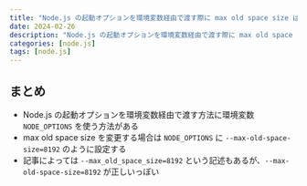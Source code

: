 ```yaml
---
title: "Node.js の起動オプションを環境変数経由で渡す際に max old space size は `-` 区切りで渡すのが正解っぽい"
date: 2024-02-26
description: "Node.js の起動オプションを環境変数経由で渡す際に max old space size は `-` 区切りで渡すのが正解っぽい"
categories: [node.js]
tags: [node.js]
---
```


## まとめ
- Node.js の起動オプションを環境変数経由で渡す方法に環境変数 `NODE_OPTIONS` を使う方法がある
- max old space size を変更する場合は `NODE_OPTIONS` に `--max-old-space-size=8192` のように設定する
- 記事によっては `--max_old_space_size=8192` という記述もあるが、`--max-old-space-size=8192` が正しいっぽい
